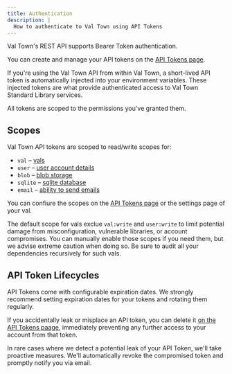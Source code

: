 ```yaml
---
title: Authentication
description: |
  How to authenticate to Val Town using API Tokens
---
```


Val Town's REST API supports Bearer Token authentication.

You can create and manage your API tokens on the [API Tokens page](https://www.val.town/settings/api).

If you're using the Val Town API from within Val Town, a short-lived API token is automatically injected into your environment variables. These injected tokens are what provide authenticated access to Val Town Standard Library services.

All tokens are scoped to the permissions you've granted them.

## Scopes

Val Town API tokens are scoped to read/write scopes for:

- `val` – [vals](https://docs.val.town/openapi#tag/vals)
- `user` – [user account details](https://docs.val.town/openapi#tag/me)
- `blob` – [blob storage](https://docs.val.town/openapi#tag/blobs)
- `sqlite` – [sqlite database](https://docs.val.town/openapi#tag/sqlite)
- `email` – [ability to send emails](https://docs.val.town/openapi#tag/emails)

You can confiure the scopes on the [API Tokens page](https://www.val.town/settings/api) or the settings page of your val.

The default scope for vals exclue `val:write` and `user:write`
to limit potential damage from
misconfiguration, vulnerable libraries, or account compromises. You can
manually enable those scopes if you need them, but we advise extreme
caution when doing so. Be sure to audit all your dependencies recursively
for such vals.

## API Token Lifecycles

API Tokens come with configurable expiration dates. We strongly recommend
setting expiration dates for your tokens and rotating them regularly.

If you accidentally leak or misplace an API token, you can delete it [on the API
Tokens paage](https://www.val.town/settings/api), immediately preventing any
further access to your account from that token.

In rare cases where we detect a potential leak of your API Token, we'll take
proactive measures. We'll automatically revoke the compromised token and
promptly notify you via email.
